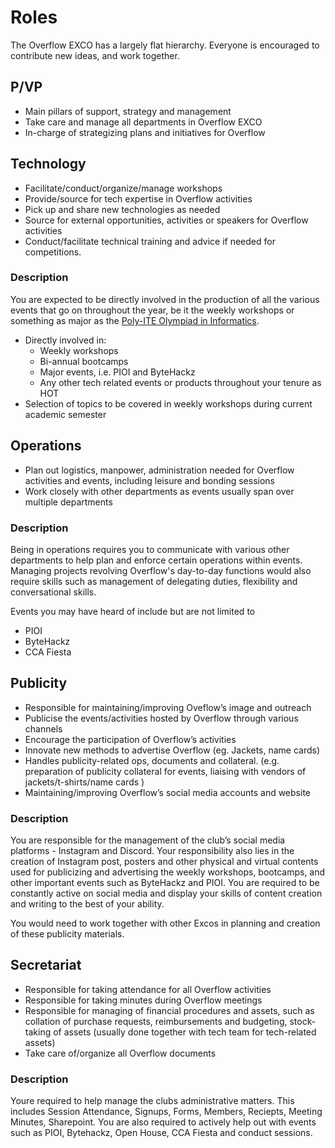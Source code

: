# Roles

The Overflow EXCO has a largely flat hierarchy. Everyone is encouraged to contribute new ideas, and work together.


<TOCInline toc={toc} />

## P/VP

* Main pillars of support, strategy and management 
* Take care and manage all departments in Overflow EXCO 
* In-charge of strategizing plans and initiatives for Overflow 

## Technology

* Facilitate/conduct/organize/manage workshops 
* Provide/source for tech expertise in Overflow activities 
* Pick up and share new technologies as needed 
* Source for external opportunities, activities or speakers for Overflow activities 
* Conduct/facilitate technical training and advice if needed for competitions. 

### Description

You are expected to be directly involved in the production of all the various events that go on throughout the year, be it the weekly workshops or something as major as the [Poly-ITE Olympiad in Informatics](/events/pioi).

- Directly involved in:
  - Weekly workshops
  - Bi-annual bootcamps
  - Major events, i.e. PIOI and ByteHackz
  - Any other tech related events or products throughout your tenure as HOT
- Selection of topics to be covered in weekly workshops during current academic semester

## Operations

* Plan out logistics, manpower, administration needed for Overflow activities and events, including leisure and bonding sessions 
* Work closely with other departments as events usually span over multiple departments 

### Description 

Being in operations requires you to communicate with various other departments to help plan and enforce certain operations within events. Managing projects revolving Overflow's day-to-day functions would also require skills such as management of delegating duties, flexibility and conversational skills.

Events you may have heard of include but are not limited to
- PIOI
- ByteHackz
- CCA Fiesta

## Publicity

* Responsible for maintaining/improving Oveflow’s image and outreach 
* Publicise the events/activities hosted by Overflow through various channels 
* Encourage the participation of Overflow’s activities 
* Innovate new methods to advertise Overflow (eg. Jackets, name cards) 
* Handles publicity-related ops, documents and collateral. (e.g. preparation of publicity collateral for events, liaising with vendors of jackets/t-shirts/name cards ) 
* Maintaining/improving Overflow’s social media accounts and website 

### Description

You are responsible for the management of the club’s social media platforms - Instagram and Discord. Your responsibility also lies in the creation of Instagram post, posters and other physical and virtual contents used for publicizing and advertising the weekly workshops, bootcamps, and other important events such as ByteHackz and PIOI. You are required to be constantly active on social media and display your skills of content creation and writing to the best of your ability. 

You would need to work together with other Excos in planning and creation of these publicity materials.  

## Secretariat

* Responsible for taking attendance for all Overflow activities 
* Responsible for taking minutes during Overflow meetings 
* Responsible for managing of financial procedures and assets, such as collation of purchase requests, reimbursements and budgeting, stock-taking of assets (usually done together with tech team for tech-related assets) 
* Take care of/organize all Overflow documents 

### Description

Youre required to help manage the clubs administrative matters. This includes Session Attendance, Signups, Forms, Members, Reciepts, Meeting Minutes, Sharepoint. You are also required to actively help out with events such as PIOI, Bytehackz, Open House, CCA Fiesta and conduct sessions.   
